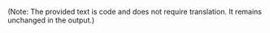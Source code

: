 
<Contributor />

(Note: The provided text is code and does not require translation. It remains unchanged in the output.)


<Giscus />
